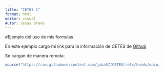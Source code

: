 ```yaml
---
title: "CETES 1"
format: html
editor: visual
Autor: Jesus Bravo
---
```


#Ejemplo del uso de mis formulas

En este ejemplo cargo mi link para la información de CETES de [Github](https://github.com/jaba67/CETES)

Se cargan de manera remota:

```r
source("https://raw.githubusercontent.com/jaba67/CETES/refs/heads/main/README.md") 
```

